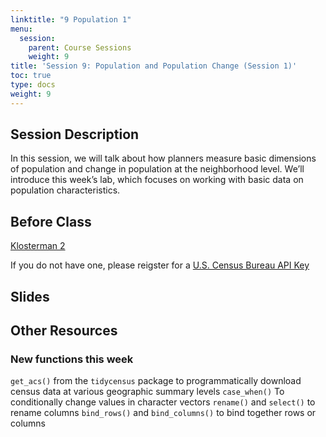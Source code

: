 ```yaml
---
linktitle: "9 Population 1"
menu:
  session:
    parent: Course Sessions
    weight: 9
title: 'Session 9: Population and Population Change (Session 1)'
toc: true
type: docs
weight: 9
---
```


## Session Description

In this session, we will talk about how planners measure basic dimensions of population and change in population at the neighborhood level. We'll introduce this week's lab, which focuses on working with basic data on population characteristics.

## Before Class

[Klosterman 2](https://uofi.box.com/s/ysc0fi5fn3on0342v758viggd355m04v)

If you do not have one, please reigster for a [U.S. Census Bureau API Key](https://api.census.gov/data/key_signup.html)

## Slides

## Other Resources

### New functions this week

`get_acs()` from the `tidycensus` package to programmatically download census data at various geographic summary levels
`case_when()` To conditionally change values in character vectors
`rename()` and `select()` to rename columns
`bind_rows()` and `bind_columns()` to bind together rows or columns